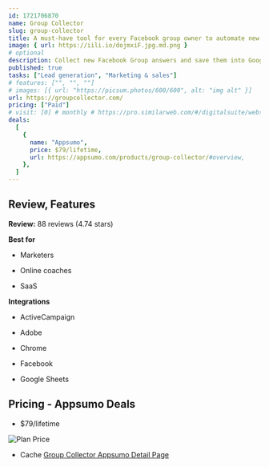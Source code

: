 ```yaml
---
id: 1721706870
name: Group Collector
slug: group-collector
title: A must-have tool for every Facebook group owner to automate new group members onboarding
image: { url: https://iili.io/dojmxiF.jpg.md.png }
# optional
description: Collect new Facebook Group answers and save them into Google Sheets and email marketing softwaresAuto-approve new Facebook Group members after certain intervals that meet your specific criteria
published: true
tasks: ["Lead generation", "Marketing & sales"]
# features: ["", "", ""]
# images: [{ url: "https://picsum.photos/600/600", alt: "img alt" }]
url: https://groupcollector.com/
pricing: ["Paid"]
# visit: [0] # monthly # https://pro.similarweb.com/#/digitalsuite/websiteanalysis/home
deals:
  [
    {
      name: "Appsumo",
      price: $79/lifetime,
      url: https://appsumo.com/products/group-collector/#overview,
    },
  ]
---
```


## Review, Features

**Review:** 88 reviews (4.74 stars)

**Best for**

- Marketers

- Online coaches

- SaaS

**Integrations**

- ActiveCampaign

- Adobe

- Chrome

- Facebook

- Google Sheets

## Pricing - Appsumo Deals

- $79/lifetime

<Img src="https://iili.io/dolWlMF.png" alt="Plan Price" />

- Cache [Group Collector Appsumo Detail Page](https://iili.io/doendaj.png)
